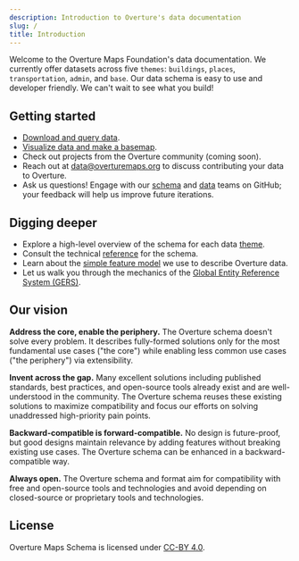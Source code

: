 ```yaml
---
description: Introduction to Overture's data documentation
slug: /
title: Introduction
---
```


Welcome to the Overture Maps Foundation's data documentation. We currently offer datasets across five `themes`: `buildings`, `places`, `transportation`, `admin`, and `base`. Our data schema is easy to use and developer friendly. We can't wait to see what you build!

## Getting started
- [Download and query data](https://github.com/OvertureMaps/data).
- [Visualize data and make a basemap](https://labs.overturemaps.org/how-to/).
- Check out projects from the Overture community (coming soon).
- Reach out at [data@overturemaps.org](mailto:data@overturemaps.org) to discuss contributing your data to Overture.
- Ask us questions! Engage with our [schema](https://github.com/OvertureMaps/schema/discussions) and [data](https://github.com/OvertureMaps/data/discussions) teams on GitHub; your feedback will help us improve future iterations.

## Digging deeper
- Explore a high-level overview of the schema for each data [theme](themes). 
- Consult the technical [reference](reference) for the schema.
- Learn about the [simple feature model](/overview/feature-model) we use to describe Overture data.
- Let us walk you through the mechanics of the [Global Entity Reference System (GERS)](../gers/gers.mdx).

## Our vision
**Address the core, enable the periphery.** The Overture schema doesn't solve every problem. It describes fully-formed solutions only for the most fundamental use cases ("the core") while enabling
less common use cases ("the periphery") via extensibility.

**Invent across the gap.** Many excellent solutions including published standards, best practices, and open-source tools already exist and are well-understood in the community. The Overture schema reuses these existing solutions to maximize compatibility and focus our efforts on solving unaddressed high-priority pain points.

**Backward-compatible is forward-compatible.** No design is future-proof, but good designs maintain relevance by adding features without breaking existing use cases. The Overture schema can be enhanced in a backward-compatible way.

**Always open.** The Overture schema and format aim for compatibility with free and open-source tools and technologies and avoid depending on closed-source or proprietary tools and technologies.

## License
Overture Maps Schema is licensed under [CC-BY 4.0](https://creativecommons.org/licenses/by/4.0/legalcode).
